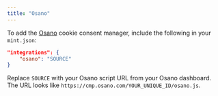 ```yaml
---
title: "Osano"
---
```


To add the [Osano](https://www.osano.com/) cookie consent manager, include the following in your `mint.json`:

<CodeGroup>

```json mint.json
"integrations": {
    "osano": "SOURCE"
}
```

</CodeGroup>

Replace `SOURCE` with your Osano script URL from your Osano dashboard. The URL looks like `https://cmp.osano.com/YOUR_UNIQUE_ID/osano.js`.